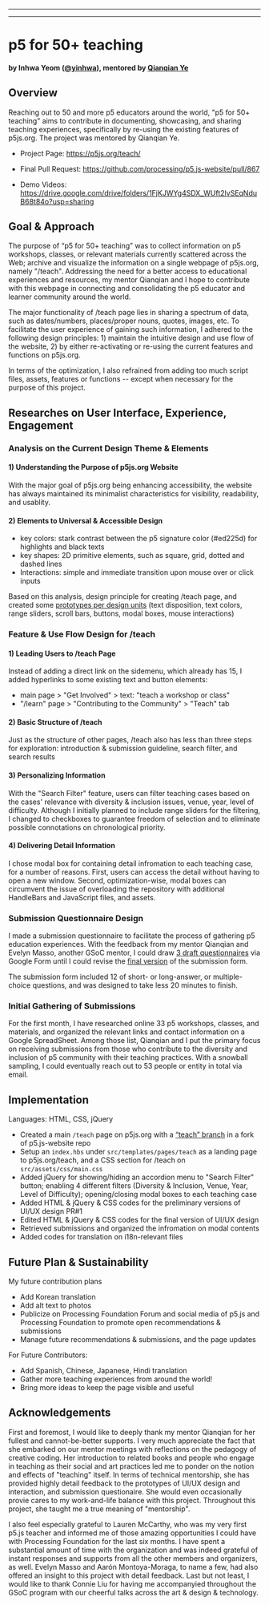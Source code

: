 
---

---
# p5 for 50+ teaching
#### by Inhwa Yeom ([@yinhwa](https://github.com/yinhwa)), mentored by [Qianqian Ye](https://qianqian-ye.com) 


## Overview

Reaching out to 50 and more p5 educators around the world, "p5 for 50+ teaching" aims to contribute in documenting, showcasing, and sharing teaching experiences, specifically by re-using the existing features of p5js.org. The project was mentored by Qianqian Ye.

* Project Page: https://p5js.org/teach/

* Final Pull Request: https://github.com/processing/p5.js-website/pull/867

* Demo Videos: https://drive.google.com/drive/folders/1FjKJWYg4SDX_WUft2lvSEqNduB68t84o?usp=sharing


## Goal & Approach

The purpose of “p5 for 50+ teaching” was to collect information on p5 workshops, classes, or relevant materials currently scattered across the Web; archive and visualize the information on a single webpage of p5js.org, namely "/teach". Addressing the need for a better access to educational experiences and resources, my mentor Qianqian and I hope to contribute with this webpage in connecting and consolidating the p5 educator and learner community around the world.

The major functionality of /teach page lies in sharing a spectrum of data, such as dates/numbers, places/proper nouns, quotes, images, etc. To facilitate the user experience of gaining such information, I adhered to the following design principles: 1) maintain the intuitive design and use flow of the website, 2) by either re-activating or re-using the current features and functions on p5js.org.  

In terms of the optimization, I also refrained from adding too much script files, assets, features or functions -- except when necessary for the purpose of this project.


## Researches on User Interface, Experience, Engagement

### Analysis on the Current Design Theme & Elements

#### 1) Understanding the Purpose of p5js.org Website
With the major goal of p5js.org being enhancing accessibility, the website has always maintained its minimalist characteristics for visibility, readability, and usablity.

#### 2) Elements to Universal & Accessible Design
- key colors: stark contrast between the p5 signature color (#ed225d) for highlights and black texts
- key shapes: 2D primitive elements, such as square, grid, dotted and dashed lines 
- Interactions: simple and immediate transition upon mouse over or click inputs

Based on this analysis, design principle for creating /teach page, and created some [prototypes per design units](https://drive.google.com/drive/folders/1cz5nJSW-IvA4wB6KvzRQkyU47qMcWUd_?usp=sharing) (text disposition, text colors, range sliders, scroll bars, buttons, modal boxes, mouse interactions)

### Feature & Use Flow Design for /teach 

#### 1) Leading Users to /teach Page
Instead of adding a direct link on the sidemenu, which already has 15, I added hyperlinks to some existing text and button elements:
- main page > "Get Involved" > text: "teach a workshop or class"
- "/learn" page > "Contributing to the Community" > "Teach" tab

#### 2) Basic Structure of /teach 
Just as the structure of other pages, /teach also has less than three steps for exploration: introduction & submission guideline, search filter, and search results

#### 3) Personalizing Information
With the "Search Filter" feature, users can filter teaching cases based on the cases' relevance with diversity & inclusion issues, venue, year, level of difficulty. Although I initially planned to include range sliders for the filtering, I changed to checkboxes to guarantee freedom of selection and to eliminate possible connotations on chronological priority.

#### 4) Delivering Detail Information
I chose modal box for containing detail infromation to each teaching case, for a number of reasons. First, users can access the detail without having to open a new window. Second, optimization-wise, modal boxes can circumvent the issue of overloading the repository with additional HandleBars and JavaScript files, and assets. 


### Submission Questionnaire Design

I made a submission questionnaire to facilitate the process of gathering p5 education experiences. With the feedback from my mentor Qianqian and Evelyn Masso, another GSoC mentor, I could draw [3 draft questionnaires](https://drive.google.com/drive/folders/1fJCEm1aR4f15XYroZiRkw1vhKeg9Je-x?usp=sharing) via Google Form until I could revise the [final version](https://docs.google.com/forms/d/1IKjaWXznJtLqjLw12-yXrckcMy2lWV92jl8H5gA7m_Q/edit?usp=sharing) of the submission form.

The submission form included 12 of short- or long-answer, or multiple-choice questions, and was designed to take less 20 minutes to finish. 

### Initial Gathering of Submissions

For the first month, I have researched online 33 p5 workshops, classes, and materials, and organized the relevant links and contact information on a Google SpreadSheet. Among those list, Qianqian and I put the primary focus on receiving submissions from those who contribute to the diversity and inclusion of p5 community with their teaching practices. With a snowball sampling, I could eventually reach out to 53 people or entity in total via email.


## Implementation

Languages: HTML, CSS, jQuery

- Created a main `/teach` page on p5js.org with a [“teach” branch](https://github.com/yinhwa/p5.js-website/tree/teach) in a fork of p5.js-website repo
- Setup an `index.hbs` under `src/templates/pages/teach` as a landing page to p5js.org/teach, and a CSS section for /teach on `src/assets/css/main.css`
- Added jQuery for showing/hiding an accordion menu to "Search Filter" button; enabling 4 different filters (Diversity & Inclusion, Venue, Year, Level of Difficulty); opening/closing modal boxes to each teaching case
- Added HTML & jQuery & CSS codes for the preliminary versions of UI/UX design PR#1
- Edited HTML & jQuery & CSS codes for the final version of UI/UX design
- Retrieved submissions and organized the infromation on modal contents
- Added codes for translation on i18n-relevant files 

## Future Plan & Sustainability

My future contribution plans
- Add Korean translation
- Add alt text to photos
- Publicize on Processing Foundation Forum and social media of p5.js and Processing Foundation to promote open recommendations & submissions
- Manage future recommendations & submissions, and the page updates

For Future Contributors:
- Add Spanish, Chinese, Japanese, Hindi translation
- Gather more teaching experiences from around the world!
- Bring more ideas to keep the page visible and useful


## Acknowledgements

First and foremost, I would like to deeply thank my mentor Qianqian for her fullest and cannot-be-better supports. I very much appreciate the fact that she embarked on our mentor meetings with  reflections on the pedagogy of creative coding. Her introduction to related books and people who engage in teaching as their social and art practices led me to ponder on the notion and effects of "teaching" itself. In terms of technical mentorship, she has provided highly detail feedback to the prototypes of UI/UX design and interaction, and submission questionaire. She would even occasionally provie cares to my work-and-life balance with this project. Throughout this project, she taught me a true meaning of "mentorship".

I also feel especially grateful to Lauren McCarthy, who was my very first p5.js teacher and informed me of those amazing opportunities I could have with Processing Foundation for the last six months. I have spent a substantial amount of time with the organization and was indeed grateful of instant responses and supports from all the other members and organizers, as well. Evelyn Masso and Aarón  Montoya-Moraga, to name a few, had also offered an insight to this project with detail feedback. Last but not least, I would like to thank Connie Liu for having me accompanyied throughout the GSoC program with our cheerful talks across the art & design & technology.  

